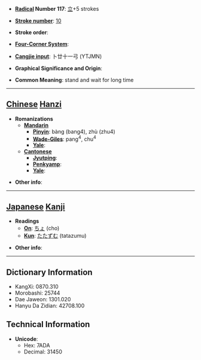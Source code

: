 * '''[[Wiktionary:Chinese radical index| Radical]] Number 117''': [[Wiktionary:Chinese radical index 立|立]]+5 strokes

* '''[[Wiktionary:Chinese total strokes index|Stroke number]]''': [[Wiktionary:Chinese total strokes index 10|10]]

* '''Stroke order''': 

* '''[[Wiktionary:Chinese four corner index|Four-Corner System]]''': 

* '''[[Wiktionary:Chinese Cangjie index|Cangjie input]]''': 卜廿十一弓 (YTJMN)

* '''Graphical Significance and Origin''': 

* '''Common Meaning''': stand and wait for long time

----

== [[Chinese]] [[Hanzi]] ==

* '''Romanizations'''
** '''[[Mandarin]]'''
*** '''[[Pinyin]]''': bàng (bang4), zhù (zhu4)
*** '''[[Wade-Giles]]''': pang<sup>4</sup>, chu<sup>4</sup>
*** '''[[Yale]]''': 
** '''[[Cantonese]]'''
*** '''[[Jyutping]]''':
*** '''[[Penkyamp]]''': 
*** '''[[Yale]]''': 

* '''Other info''': 

----

== [[Japanese]] [[Kanji]] ==

* '''Readings'''
** '''[[On]]''': [[ちょ]] (cho)
** '''[[Kun]]''': [[たたずむ]] (tatazumu)

* '''Other info''':  

----

== Dictionary Information ==

* KangXi: 0870.310
* Morobashi: 25744
* Dae Jaweon: 1301.020
* Hanyu Da Zidian: 42708.100

== Technical Information ==

* '''Unicode''':
** Hex: 7ADA
** Decimal: 31450